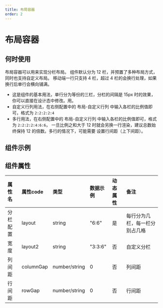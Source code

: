 ```yaml
---
title: 布局容器
order: 2
---
```


# 布局容器

## 何时使用
布局容器可以用来实现分栏布局。 组件默认分为 12 栏，并预置了多种布局方式，同时也支持自定义布局。 移动端一行只支持 4 栏，超过 4 栏的会换行处理，如果换行后单行会横向铺满。

* 这是组件的基本用法，单行分为等份的三栏，分栏的间隔是 15px 时的效果，你可以直接在设计态中修改。用。
* 自定义行列用法，在右侧配置中的 布局-自定义行列 中输入各栏的比例值即可，格式为 `2:2:2:2:4`
* 多行用法，在右侧配置中的 布局-自定义行列 中输入各栏的比例值即可，格式为 `2:2:2:2:4:6:6`，
一旦比例之和大于 12 时就会另换一行渲染，建议总数始终保持 12 的倍数。多行的情况下，可能需要
设置行间距（上下间距）。

## 组件示例

## 组件属性
| 属性名   |  属性code  | 类型 | 数据示例  | 动态属性 | 备注 |
| :--- | :--- | :--- | :--- | :--- | :--- |
| 分栏配置   | layout | string | "6:6" | 是 | 每行分为几栏，每一栏分别占几格 |
| 宽度 | layout2  | string  | "3:3:6"  | 否 | 自定义分栏 |
| 列间距 | columnGap  | number/string  | 0  | 否 | 列间距 |
| 行间距 | rowGap  | number/string  | 0  | 否 | 行间距 |
